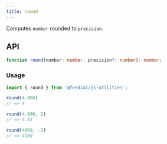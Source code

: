 ```yaml
---
title: round
---
```

Computes `number` rounded to `precision`.

## API

```typescript
function round(number: number, precision?: number): number;
```

### Usage

```typescript
import { round } from '@feedzai/js-utilities';

round(4.006)
// => 4

round(4.006, 2)
// => 4.01

round(4060, -2)
// => 4100
```
